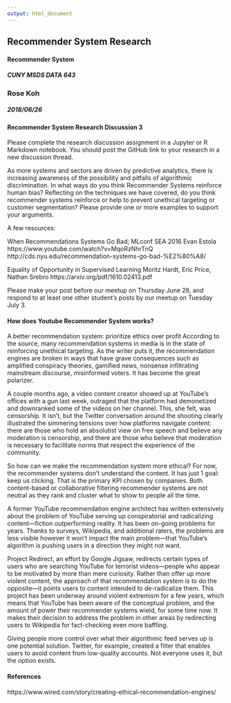 ```yaml
---
output: html_document
---
```

<style>
p.comment {
background-color: #DBDBDB;
padding: 10px;
border: 1px solid black;
margin-left: 25px;
border-radius: 5px;
font-style: italic;
}
</style>

<div class='alert alert-info'>
<h2 class='display-3 text-uppercase'>Recommender System Research</h2>

#### Recommender System
##### CUNY MSDS DATA 643

### Rose Koh
##### 2018/06/26
<div class='clearfix'></div>
</div>

<div class='page-header text-uppercase'>
  <h4>Recommender System Research Discussion 3</h4>
</div>

<div class = 'well'>

Please complete the research discussion assignment in a Jupyter or R Markdown notebook. You should post the GitHub link to your research in a new discussion thread.

As more systems and sectors are driven by predictive analytics, there is increasing awareness of the possibility and pitfalls of algorithmic discrimination. In what ways do you think Recommender Systems reinforce human bias? Reflecting on the techniques we have covered, do you think recommender systems reinforce or help to prevent unethical targeting or customer segmentation?  Please provide one or more examples to support your arguments.

A few resources: 

When Recommendations Systems Go Bad; MLconf SEA 2016
Evan Estola https://www.youtube.com/watch?v=MqoRzNhrTnQ
http://cds.nyu.edu/recommendation-systems-go-bad-%E2%80%A8/


Equality of Opportunity in Supervised Learning
Moritz Hardt, Eric Price, Nathan Srebro
https://arxiv.org/pdf/1610.02413.pdf


Please make your post before our meetup on Thursday June 28, and respond to at least one other student's posts by our meetup on Tuesday July 3.

</div>

#### How does Youtube Recommender System works?

<div class="alert alert-success" role="alert">

A better recommendation system: prioritize ethics over profit
According to the source, many recommendation systems in media is in the state of reinforcing unethical targeting.  As the writer puts it, the recommendation engines are broken in ways that have grave consequences such as amplified conspiracy theories, gamified news, nonsense infiltrating mainstream discourse, misinformed voters. It has become the great polarizer.

A couple months ago, a video content creator showed up at YouTube’s offices with a gun last week, outraged that the platform had demonetized and downranked some of the videos on her channel. This, she felt, was censorship. It isn’t, but the Twitter conversation around the shooting clearly illustrated the simmering tensions over how platforms navigate content: there are those who hold an absolutist view on free speech and believe any moderation is censorship, and there are those who believe that moderation is necessary to facilitate norms that respect the experience of the community.

So how can we make the recommendation system more ethical?
For now, the recommender systems don't understand the content. It has just 1 goal: keep us clicking. That is the primary KPI chosen by companies. Both content-based or collaborative filtering recommender systems are not neutral as they rank and cluster what to show to people all the time.

A former YouTube recommendation engine architect has written extensively about the problem of YouTube serving up conspiratorial and radicalizing content—fiction outperforming reality. It has been on-going problems for years. Thanks to surveys, Wikipedia, and additional raters, the problems are less visible however it won’t impact the main problem—that YouTube’s algorithm is pushing users in a direction they might not want. 

Project Redirect, an effort by Google Jigsaw, redirects certain types of users who are searching YouTube for terrorist videos—people who appear to be motivated by more than mere curiosity. Rather than offer up more violent content, the approach of that recommendation system is to do the opposite—it points users to content intended to de-radicalize them. This project has been underway around violent extremism for a few years, which means that YouTube has been aware of the conceptual problem, and the amount of power their recommender systems wield, for some time now. It makes their decision to address the problem in other areas by redirecting users to Wikipedia for fact-checking even more baffling.

Giving people more control over what their algorithmic feed serves up is one potential solution. Twitter, for example, created a filter that enables users to avoid content from low-quality accounts. Not everyone uses it, but the option exists.


</div>

#### References
https://www.wired.com/story/creating-ethical-recommendation-engines/